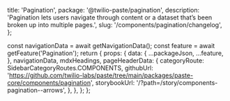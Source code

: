   title: 'Pagination',
  package: '@twilio-paste/pagination',
  description: 'Pagination lets users navigate through content or a dataset that’s been broken up into multiple pages.',
  slug: '/components/pagination/changelog',
};




  const navigationData = await getNavigationData();
  const feature = await getFeature('Pagination');
  return {
    props: {
      data: {
        ...packageJson,
        ...feature,
      },
      navigationData,
      mdxHeadings,
      pageHeaderData: {
        categoryRoute: SidebarCategoryRoutes.COMPONENTS,
        githubUrl: 'https://github.com/twilio-labs/paste/tree/main/packages/paste-core/components/pagination',
        storybookUrl: '/?path=/story/components-pagination--arrows',
      },
    },
  };
};

<Changelog />